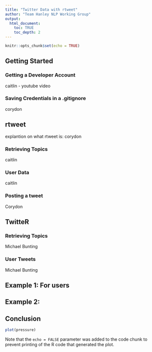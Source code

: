 ```yaml
---
title: "Twitter Data with rtweet"
author: "Team Hanley NLP Working Group"
output:
  html_document:
    toc: TRUE
    toc_depth: 2
---
```


```r
knitr::opts_chunk$set(echo = TRUE)
```

## Getting Started

### Getting a Developer Account
caitlin -  youtube video

### Saving Credentials in a .gitignore
corydon

## rtweet

explantion on what rtweet is: corydon

### Retrieving Topics
caitlin

### User Data
caitlin

### Posting a tweet
Corydon



## TwitteR

### Retrieving Topics

Michael Bunting

### User Tweets

Michael Bunting



## Example 1: For users 

## Example 2:

## Conclusion
```r
plot(pressure)
```

Note that the `echo = FALSE` parameter was added to the code chunk to prevent printing of the R code that generated the plot.
